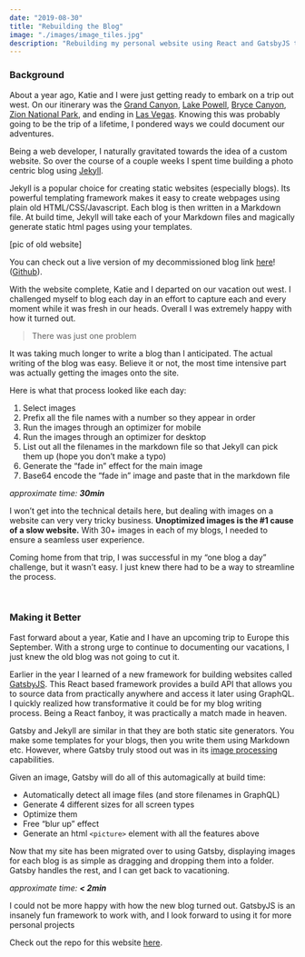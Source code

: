 ```yaml
---
date: "2019-08-30"
title: "Rebuilding the Blog"
image: "./images/image_tiles.jpg"
description: "Rebuilding my personal website using React and GatsbyJS to reduce my \"time-to-blog\" by 93%"
---
```




### Background

About a year ago, Katie and I were just getting ready to embark on a trip out west. On our itinerary was the [Grand Canyon](https://evanslawski.com/03-grand-canyon/), [Lake Powell](https://evanslawski.com/06-lake-powell/), [Bryce Canyon](https://evanslawski.com/07-bryce-canyon/), [Zion National Park](https://evanslawski.com/10-celebrating-two-years/), and ending in [Las Vegas](https://evanslawski.com/13-viva-las-vegas/). Knowing this was probably going to be the trip of a lifetime, I pondered ways we could document our adventures.

Being a web developer, I naturally gravitated towards the idea of a custom website. So over the course of a couple weeks I spent time building a photo centric blog using [Jekyll](https://jekyllrb.com/).

Jekyll is a popular choice for creating static websites (especially blogs). Its powerful templating framework makes it easy to create webpages using plain old HTML/CSS/Javascript. Each blog is then written in a Markdown file. At build time, Jekyll will take each of your Markdown files and magically generate static html pages using your templates.

[pic of old website]

You can check out a live version of my decommissioned blog link [here](https://eslawski.github.io/portfolio-v2/)! ([Github](https://github.com/eslawski/portfolio-v2)).

With the website complete, Katie and I departed on our vacation out west. I challenged myself to blog each day in an effort to capture each and every moment while it was fresh in our heads. Overall I was extremely happy with how it turned out.

> There was just one problem

It was taking much longer to write a blog than I anticipated. The actual writing of the blog was easy. Believe it or not, the most time intensive part was actually getting the images onto the site.

Here is what that process looked like each day:

1. Select images
2. Prefix all the file names with a number so they appear in order
3. Run the images through an optimizer for mobile
4. Run the images through an optimizer for desktop
5. List out all the filenames in the markdown file so that Jekyll can pick them up (hope you don’t make a typo)
6. Generate the “fade in” effect for the main image
7. Base64 encode the “fade in” image and paste that in the markdown file

_approximate time: **30min**_

I won’t get into the technical details here, but dealing with images on a website can very very tricky business. **Unoptimized images is the #1 cause of a slow website.** With 30+ images in each of my blogs, I needed to ensure a seamless user experience.

Coming home from that trip, I was successful in my “one blog a day” challenge, but it wasn’t easy. I just knew there had to be a way to streamline the process.

<br/>

### Making it Better

Fast forward about a year, Katie and I have an upcoming trip to Europe this September. With a strong urge to continue to documenting our vacations, I just knew the old blog was not going to cut it.

Earlier in the year I learned of a new framework for building websites called [GatsbyJS](https://www.gatsbyjs.org/). This React based framework provides a build API that allows you to source data from practically anywhere and access it later using GraphQL. I quickly realized how transformative it could be for my blog writing process. Being a React fanboy, it was practically a match made in heaven.

Gatsby and Jekyll are similar in that they are both static site generators. You make some templates for your blogs, then you write them using Markdown etc. However, where Gatsby truly stood out was in its [image processing](https://www.gatsbyjs.org/packages/gatsby-image/) capabilities.

Given an image, Gatsby will do all of this automagically at build time:
-   Automatically detect all image files (and store filenames in GraphQL)
-   Generate 4 different sizes for all screen types
-   Optimize them
-   Free “blur up” effect
-   Generate an html ```<picture>``` element with all the features above

Now that my site has been migrated over to using Gatsby, displaying images for each blog is as simple as dragging and dropping them into a folder. Gatsby handles the rest, and I can get back to vacationing.

_approximate time: **< 2min**_

I could not be more happy with how the new blog turned out. GatsbyJS is an insanely fun framework to work with, and I look forward to using it for more personal projects

Check out the repo for this website [here](https://github.com/eslawski/personal-website).
